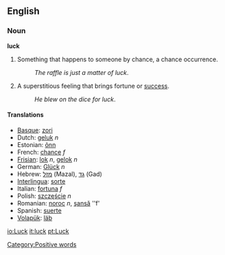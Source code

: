 ==English==

===Noun===
'''luck'''

#Something that happens to someone by chance, a chance occurrence.
#:''The raffle is just a matter of luck''.
#A superstitious feeling that brings fortune or [[success]].
#:''He blew on the dice for luck''.

==== Translations ====
*[[Basque]]: [[zori]]
*Dutch: [[geluk]] ''n''
*Estonian: [[õnn]]
*French: [[chance]] ''f''
*[[Frisian]]: [[lok]] ''n'', [[gelok]] ''n''
*German: [[Glück]] ''n''
*Hebrew: [[מזל]] (Mazal), [[גד]] (Gad)
*[[Interlingua]]: [[sorte]]
*Italian: [[fortuna]] ''f''
*Polish: [[szczęście]] ''n''
*Romanian: [[noroc]] ''n'', [[şansă]] ''f'
*Spanish: [[suerte]]
*[[Volapük]]: [[läb]]

[[Category:Positive words]]

[[io:Luck]]
[[it:luck]]
[[pt:Luck]]